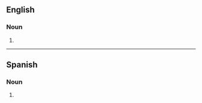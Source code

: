 ==English==

===Noun===
{{head|en|noun form}}

# {{plural of|en|promo}}

----

==Spanish==

===Noun===
{{head|es|noun form}}

# {{plural of|es|promo}}